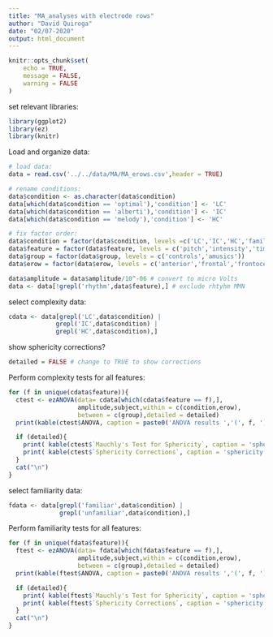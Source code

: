 ```yaml
---
title: "MA_analyses with electrode rows"
author: "David Quiroga"
date: "02/07-2020"
output: html_document
---
```


```r
knitr::opts_chunk$set(
	echo = TRUE,
	message = FALSE,
	warning = FALSE
)
```

set relevant libraries:
```r
library(ggplot2)
library(ez)
library(knitr)
```

Load and organize data:
```r
# load data:
data = read.csv('../../data/MA/MA_erows.csv',header = TRUE)

# rename conditions:
data$condition <- as.character(data$condition)
data[which(data$condition == 'optimal'),'condition'] <- 'LC'
data[which(data$condition == 'alberti'),'condition'] <- 'IC'
data[which(data$condition == 'melody'),'condition'] <- 'HC'

# fix factor order:
data$condition = factor(data$condition, levels =c('LC','IC','HC','familiar','unfamiliar','hihat'))
data$feature = factor(data$feature, levels = c('pitch','intensity','timbre', 'location','rhythm'))
data$group = factor(data$group, levels = c('controls','amusics'))
data$erow = factor(data$erow, levels = c('anterior','frontal','frontocentral', 'central','centroparietal'))

data$amplitude = data$amplitude/10^-06 # convert to micro Volts
data <- data[!grepl('rhythm',data$feature),] # exclude rhtyhm MMN
```

select complexity data:
```r
cdata <- data[grepl('LC',data$condition) |
             grepl('IC',data$condition) |
             grepl('HC',data$condition),]
```

show sphericity corrections?

```r
detailed = FALSE # change to TRUE to show corrections
```

Perform complexity tests for all features:
```r
for (f in unique(cdata$feature)){
  ctest <- ezANOVA(data= cdata[which(cdata$feature == f),],
                   amplitude,subject,within = c(condition,erow),
                   between = c(group),detailed = detailed)
  print(kable(ctest$ANOVA, caption = paste0('ANOVA results ','(', f, ')')))

  if (detailed){
    print( kable(ctest$`Mauchly's Test for Sphericity`, caption = 'sphericity tests'))
    print( kable(ctest$`Sphericity Corrections`, caption = 'sphericity corrections:'))
  }
  cat("\n")
}
```

select familiarity data:
```r
fdata <- data[grepl('familiar',data$condition) |
              grepl('unfamiliar',data$condition),]
```

Perform familiarity tests for all features:
```r
for (f in unique(fdata$feature)){
  ftest <- ezANOVA(data= fdata[which(fdata$feature == f),],
                   amplitude,subject,within = c(condition,erow),
                   between = c(group),detailed = detailed)
  print(kable(ftest$ANOVA, caption = paste0('ANOVA results ','(', f, ')')))

  if (detailed){
    print( kable(ftest$`Mauchly's Test for Sphericity`, caption = 'sphericity tests'))
    print( kable(ftest$`Sphericity Corrections`, caption = 'sphericity corrections:'))
  }
  cat("\n")
}
```
